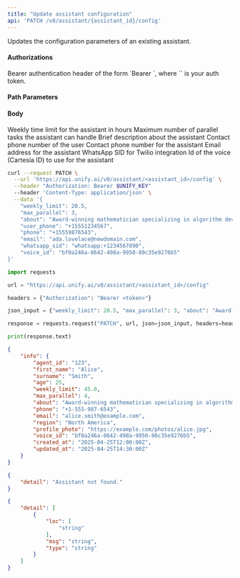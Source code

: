 ```yaml
---
title: "Update assistant configuration"
api: 'PATCH /v0/assistant/{assistant_id}/config'
---
```

Updates the configuration parameters of an existing assistant.

#### Authorizations

<ParamField header="Authorization" type="string" required="true">
  Bearer authentication header of the form `Bearer <token>`, where `<token>` is your auth token.
</ParamField>

#### Path Parameters

<ParamField query="assistant_id" type="integer" required="true">

</ParamField>

#### Body

<ParamField body="weekly_limit" type="number | null" >
Weekly time limit for the assistant in hours
</ParamField>

<ParamField body="max_parallel" type="integer | null" >
Maximum number of parallel tasks the assistant can handle
</ParamField>

<ParamField body="about" type="string | null" >
Brief description about the assistant
</ParamField>

<ParamField body="user_phone" type="string | null" >
Contact phone number of the user
</ParamField>

<ParamField body="phone" type="string | null" >
Contact phone number for the assistant
</ParamField>

<ParamField body="email" type="string | null" >
Email address for the assistant
</ParamField>

<ParamField body="whatsapp_sid" type="string | null" >
WhatsApp SID for Twilio integration
</ParamField>

<ParamField body="voice_id" type="string | null" >
Id of the voice (Cartesia ID) to use for the assistant
</ParamField>

<RequestExample>

```bash cURL
curl --request PATCH \
  --url 'https://api.unify.ai/v0/assistant/<assistant_id>/config' \
  --header "Authorization: Bearer $UNIFY_KEY"
  --header 'Content-Type: application/json' \
  --data '{
    "weekly_limit": 20.5,
    "max_parallel": 3,
    "about": "Award-winning mathematician specializing in algorithm development",
    "user_phone": "+15551234567",
    "phone": "+15559876543",
    "email": "ada.lovelace@newdomain.com",
    "whatsapp_sid": "whatsapp:+1234567890",
    "voice_id": "bf0a246a-8642-498a-9950-80c35e9276b5"
}'
```

```python Python
import requests

url = "https://api.unify.ai/v0/assistant/<assistant_id>/config"

headers = {"Authorization": "Bearer <token>"}

json_input = {"weekly_limit": 20.5, "max_parallel": 3, "about": "Award-winning mathematician specializing in algorithm development", "user_phone": "+15551234567", "phone": "+15559876543", "email": "ada.lovelace@newdomain.com", "whatsapp_sid": "whatsapp:+1234567890", "voice_id": "bf0a246a-8642-498a-9950-80c35e9276b5"}

response = requests.request("PATCH", url, json=json_input, headers=headers)

print(response.text)
```

</RequestExample>
<ResponseExample>

```json 200
{
    "info": {
        "agent_id": "123",
        "first_name": "Alice",
        "surname": "Smith",
        "age": 25,
        "weekly_limit": 45.0,
        "max_parallel": 4,
        "about": "Award-winning mathematician specializing in algorithm development",
        "phone": "+1-555-987-6543",
        "email": "alice.smith@example.com",
        "region": "North America",
        "profile_photo": "https://example.com/photos/alice.jpg",
        "voice_id": "bf0a246a-8642-498a-9950-80c35e9276b5",
        "created_at": "2025-04-25T12:00:00Z",
        "updated_at": "2025-04-25T14:30:00Z"
    }
}
```

```json 404
{
    "detail": "Assistant not found."
}
```

```json 422
{
    "detail": [
        {
            "loc": [
                "string"
            ],
            "msg": "string",
            "type": "string"
        }
    ]
}
```

</ResponseExample>
